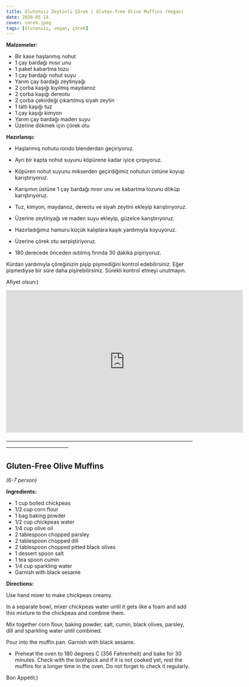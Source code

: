 ```yaml
---
title: Glutensiz Zeytinli Çörek | Gluten-free Olive Muffins (Vegan)
date: 2020-05-14
cover: corek.jpeg
tags: [Glutensiz, vegan, çörek]
---
```


**Malzemeler:**

- Bir kase haşlanmış nohut
- 1 çay bardağı mısır unu
- 1 paket kabartma tozu
- 1 çay bardağı nohut suyu
- Yarım çay bardağı zeytinyağı
- 2 çorba kaşığı kıyılmış maydanoz
- 2 çorba kaşığı dereotu
- 2 çorba çekirdeği çıkartılmış siyah zeytin
- 1 tatlı kaşığı tuz
- 1 çay kaşığı kimyon
- Yarım çay bardağı maden suyu
- Üzerine dökmek için çörek otu

**Hazırlanışı:**

- Haşlanmış nohutu rondo blenderdan geçiriyoruz.

- Ayrı bir kapta nohut suyunu köpürene kadar iyice çırpıyoruz.

- Köpüren nohut suyunu mikserden geçirdiğimiz nohutun üstüne koyup karıştırıyoruz.

- Karışımın üstüne 1 çay bardağı mısır unu ve kabartma tozunu döküp karıştırıyoruz.

- Tuz, kimyon, maydanoz, dereotu ve siyah zeytini ekleyip karıştırıyoruz.

- Üzerine zeytinyağı ve maden suyu ekleyip, güzelce karıştırıyoruz.

- Hazırladığımız hamuru küçük kalıplara kaşık yardımıyla koyuyoruz.

- Üzerine çörek otu serpiştiriyoruz.

- 180 derecede önceden ısıtılmış fırında 30 dakika pişiriyoruz.

Kürdan yardımıyla çöreğinizin pişip pişmediğini kontrol edebilirsiniz.
Eğer pişmediyse bir süre daha pişirebilirsiniz. Sürekli kontrol etmeyi unutmayın.

Afiyet olsun:)

<p>
<iframe
    type="text/html"
    width="640"
    height="385"
    src="http://www.youtube.com/embed/_Vxu41DFCn4"
    frameborder="0">
</iframe>
</p>

————————————————————————————————————————————————

## Gluten-Free Olive Muffins


*(6-7 person)*

**Ingredients:**
- 1 cup boiled chickpeas
- 1/2 cup corn flour
- 1 bag baking powder
- 1/2 cup chickpeas water
- 1/4 cup olive oil
- 2 tablespoon chopped parsley
- 2 tablespoon chopped dill
- 2 tablespoon chopped pitted black olives
- 1 dessert spoon salt
- 1 tea spoon cumin
- 1/4 cup sparkling water
- Garnish with black sesame


**Directions:**

Use hand mixer to make chickpeas creamy.

In a separate bowl, mixer chickpeas water until it gets like a foam and add this mixture to the chickpeas and combine them.

Mix together corn flour, baking powder, salt, cumin, black olives, parsley, dill and sparkling water until combined.

Pour into the muffin pan. Garnish with black sesame.

- Preheat the oven to 180 degrees C (356 Fahrenheit) and bake for 30 minutes.
Check with the toothpick and if it is not cooked yet, rest the muffins for a longer time in the oven.
Do not forget to check it regularly.


Bon Appétit:)